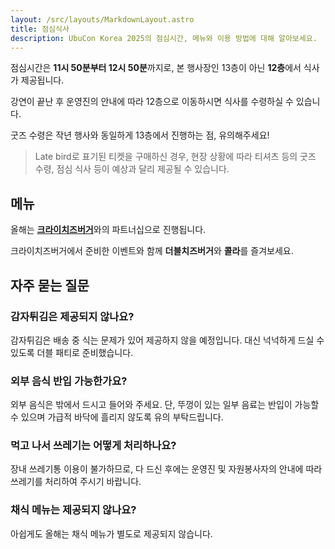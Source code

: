 ```yaml
---
layout: /src/layouts/MarkdownLayout.astro
title: 점심식사
description: UbuCon Korea 2025의 점심시간, 메뉴와 이용 방법에 대해 알아보세요.
---
```


점심시간은 **11시 50분부터 12시 50분**까지로, 본 행사장인 13층이 아닌 **12층**에서 식사가 제공됩니다.

강연이 끝난 후 운영진의 안내에 따라 12층으로 이동하시면 식사를 수령하실 수 있습니다.

굿즈 수령은 작년 행사와 동일하게 13층에서 진행하는 점, 유의해주세요!

> Late bird로 표기된 티켓을 구매하신 경우, 현장 상황에 따라 티셔츠 등의 굿즈 수령, 점심 식사 등이 예상과 달리 제공될 수 있습니다.

## 메뉴

올해는 [**크라이치즈버거**](https://www.instagram.com/crycheeseburger.official/)와의 파트너십으로 진행됩니다.

크라이치즈버거에서 준비한 이벤트와 함께 **더블치즈버거**와 **콜라**를 즐겨보세요.

## 자주 묻는 질문

### 감자튀김은 제공되지 않나요?

감자튀김은 배송 중 식는 문제가 있어 제공하지 않을 예정입니다. 대신 넉넉하게 드실 수 있도록 더블 패티로 준비했습니다.

### 외부 음식 반입 가능한가요?

외부 음식은 밖에서 드시고 들어와 주세요. 단, 뚜껑이 있는 일부 음료는 반입이 가능할 수 있으며 가급적 바닥에 흘리지 않도록 유의 부탁드립니다.

### 먹고 나서 쓰레기는 어떻게 처리하나요?

장내 쓰레기통 이용이 불가하므로, 다 드신 후에는 운영진 및 자원봉사자의 안내에 따라 쓰레기를 처리하여 주시기 바랍니다.

### 채식 메뉴는 제공되지 않나요?

아쉽게도 올해는 채식 메뉴가 별도로 제공되지 않습니다.